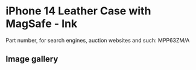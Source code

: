 
# iPhone 14 Leather Case with MagSafe - Ink

Part number, for search engines, auction websites and such: MPP63ZM/A

## Image gallery

<div style={{ width: '100%', maxWidth: '768px' }}>
<GalleryComponent
    images={[
      {
        original: "/everysource/MPP63.webp",
        thumbnail: "/everypreview/MPP63.webp",
      },
      {
        original: "/everysource/MPP63_AV1.webp",
        thumbnail: "/everypreview/MPP63_AV1.webp",
      },
      {
        original: "/everysource/MPP63_AV2.webp",
        thumbnail: "/everypreview/MPP63_AV2.webp",
      },
      {
        original: "/everysource/MPP63_AV3.webp",
        thumbnail: "/everypreview/MPP63_AV3.webp",
      },
      {
        original: "/everysource/MPP63_AV4.webp",
        thumbnail: "/everypreview/MPP63_AV4.webp",
      },
      {
        original: "/everysource/MPP63_AV5.webp",
        thumbnail: "/everypreview/MPP63_AV5.webp",
      },
      {
        original: "/everysource/MPP63_AV6.webp",
        thumbnail: "/everypreview/MPP63_AV6.webp",
      },
      {
        original: "/everysource/MPP63_AV7.webp",
        thumbnail: "/everypreview/MPP63_AV7.webp",
      }
    ]}
  />
</div>
